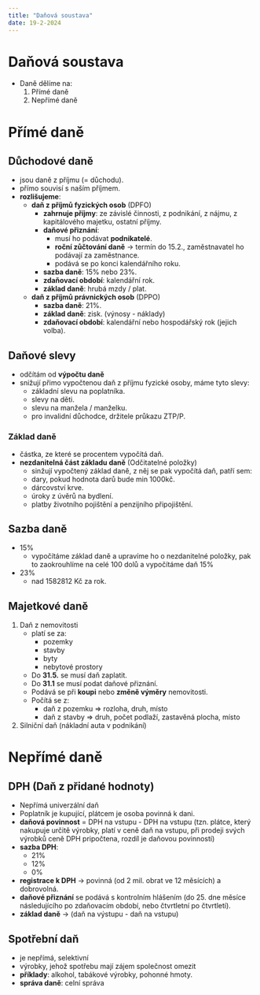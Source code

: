 ```yaml
---
title: "Daňová soustava"
date: 19-2-2024
---
```


# Daňová soustava
- Daně dělíme na:
    1. Přímé daně
    1. Nepřímé daně

# Přímé daně
## Důchodové daně
- jsou daně z příjmu (= důchodu).
- přímo souvisí s naším příjmem.
- **rozlišujeme**: 
    - **daň z příjmů fyzických osob** (DPFO)
        - **zahrnuje příjmy**: ze závislé činnosti, z podnikání, z nájmu, z kapitálového majetku, ostatní příjmy.
        - **daňové přiznání**: 
            - musí ho podávat **podnikatelé**.
            - **roční zůčtování daně** -> termín do 15.2., zaměstnavatel ho podávají za zaměstnance.
            - podává se po konci kalendářního roku.
        - **sazba daně**: 15% nebo 23%.
        - **zdaňovací období**: kalendářní rok.
        - **základ daně**: hrubá mzdy / plat.
    - **daň z příjmů právnických osob** (DPPO)
        - **sazba daně**: 21%.
        - **základ daně**: zisk. (výnosy - náklady)
        - **zdaňovací období**: kalendářní nebo hospodářský rok (jejich volba).

## Daňové slevy
- odčítám od **výpočtu daně**
- snižují přimo vypočtenou daň z příjmu fyzické osoby, máme tyto slevy:
    - základní slevu na poplatníka.
    - slevy na děti.
    - slevu na manžela / manželku.
    - pro invalidní důchodce, držitele průkazu ZTP/P.

### Základ daně
- částka, ze které se procentem vypočítá daň.
- **nezdanitelná část základu daně** (Odčitatelné položky)
    - sinžují vypočtený základ daně, z něj se pak vypočítá daň, patří sem:
    - dary, pokud hodnota darů bude min 1000kč.
    - dárcovství krve.
    - úroky z úvěrů na bydlení.
    - platby životního pojištění a penzijního připojištění.

## Sazba daně
- 15%
    - vypočítáme základ daně a upravíme ho o nezdanitelné položky, pak to zaokrouhlíme na celé 100 dolů a vypočítáme daň 15%
- 23%
    - nad 1582812 Kč za rok.

## Majetkové daně
1. Daň z nemovitosti
    - platí se za:
        - pozemky
        - stavby
        - byty
        - nebytové prostory
    - Do **31.5.** se musí daň zaplatit.
    - Do **31.1** se musí podat daňové přiznání.
    - Podává se při **koupi** nebo **změně výměry** nemovitosti.
    - Počítá se z:
        - daň z pozemku => rozloha, druh, místo
        - daň z stavby => druh, počet podlaží, zastavěná plocha, místo
1. Silniční daň (nákladní auta v podnikání)

# Nepřímé daně
## DPH (Daň z přidané hodnoty)
- Nepřímá univerzální daň
- Poplatník je kupující, plátcem je osoba povinná k dani.
- **daňová povinnost** = DPH na vstupu - DPH na vstupu (tzn. plátce, který nakupuje určitě výrobky, platí v ceně daň na vstupu, při prodeji svých výrobků ceně DPH pripočtena, rozdíl je daňovou povinností)
- **sazba DPH**:
    - 21% 
    - 12% 
    - 0%
- **registrace k DPH** -> povinná (od 2 mil. obrat ve 12 měsících) a dobrovolná.
- **daňové přiznání** se podává s kontrolním hlášením (do 25. dne měsíce následujícího po zdaňovacím období, nebo čtvrtletní po čtvrtletí).
- **základ daně** -> (daň na výstupu - daň na vstupu)

## Spotřební daň
- je nepřímá, selektivní
- výrobky, jehož spotřebu mají zájem společnost omezit
- **příklady**: alkohol, tabákové výrobky, pohonné hmoty.
- **správa daně**: celní správa